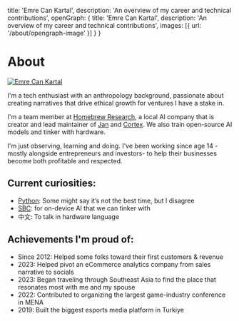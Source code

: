 
  title: 'Emre Can Kartal',
  description: 'An overview of my career and technical contributions',
  openGraph: {
    title: 'Emre Can Kartal',
    description: 'An overview of my career and technical contributions',
    images: [{ url: '/about/opengraph-image' }]
  }
}

# About

<a href="https://x.com/eckartal/" target="_blank">
  <Image
    src="/images/emreckartal.png"
    alt="Emre Can Kartal"
    className="rounded-full bg-gray-100 block mt-2 mb-5 mx-auto sm:float-right sm:ml-5 sm:mb-5 grayscale hover:grayscale-0"
    unoptimized
    width={160}
    height={160}
    priority
  />
</a>

I'm a tech enthusiast with an anthropology background, passionate about creating narratives that drive ethical growth for ventures I have a stake in.

I'm a team member at [Homebrew Research](https://homebrew.ltd/), a local AI company that is creator and lead maintainer of [Jan](https://jan.ai) and [Cortex](https://cortex.so). We also train open-source AI models and tinker with hardware.

I'm just observing, learning and doing. I've been working since age 14 -mostly alongside entrepreneurs and investors- to help their businesses become both profitable and respected. 

## Current curiosities:

- [Python](https://www.reddit.com/r/learnpython/comments/1ex28j0/comment/lj2ttfz/): Some might say it’s not the best time, but I disagree
- [SBC](https://en.wikipedia.org/wiki/Single-board_computer): for on-device AI that we can tinker with
- 中文: To talk in hardware language

## Achievements I'm proud of:

- Since 2012: Helped some folks toward their first customers & revenue
- 2023: Helped pivot an eCommerce analytics company from sales narrative to socials
- 2023: Began traveling through Southeast Asia to find the place that resonates most with me and my spouse
- 2022: Contributed to organizing the largest game-industry conference in MENA
- 2019: Built the biggest esports media platform in Turkiye